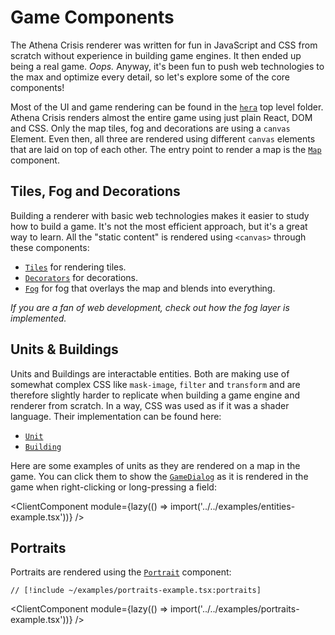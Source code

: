 
# Game Components

The Athena Crisis renderer was written for fun in JavaScript and CSS from scratch without experience in building game engines. It then ended up being a real game. _Oops._ Anyway, it's been fun to push web technologies to the max and optimize every detail, so let's explore some of the core components!

Most of the UI and game rendering can be found in the [`hera`](https://github.com/nkzw-tech/athena-crisis/tree/main/hera) top level folder. Athena Crisis renders almost the entire game using just plain React, DOM and CSS. Only the map tiles, fog and decorations are using a `canvas` Element. Even then, all three are rendered using different `canvas` elements that are laid on top of each other. The entry point to render a map is the [`Map`](https://github.com/nkzw-tech/athena-crisis/tree/main/hera/Map.tsx) component.

## Tiles, Fog and Decorations

Building a renderer with basic web technologies makes it easier to study how to build a game. It's not the most efficient approach, but it's a great way to learn. All the "static content" is rendered using `<canvas>` through these components:

- [`Tiles`](https://github.com/nkzw-tech/athena-crisis/blob/main/hera/Tiles.tsx) for rendering tiles.
- [`Decorators`](https://github.com/nkzw-tech/athena-crisis/blob/main/hera/Decorators.tsx) for decorations.
- [`Fog`](https://github.com/nkzw-tech/athena-crisis/blob/main/hera/Fog.tsx) for fog that overlays the map and blends into everything.

_If you are a fan of web development, check out how the fog layer is implemented._

## Units & Buildings

Units and Buildings are interactable entities. Both are making use of somewhat complex CSS like `mask-image`, `filter` and `transform` and are therefore slightly harder to replicate when building a game engine and renderer from scratch. In a way, CSS was used as if it was a shader language. Their implementation can be found here:

- [`Unit`](https://github.com/nkzw-tech/athena-crisis/blob/main/hera/Unit.tsx)
- [`Building`](https://github.com/nkzw-tech/athena-crisis/blob/main/hera/Building.tsx)

Here are some examples of units as they are rendered on a map in the game. You can click them to show the [`GameDialog`](https://github.com/nkzw-tech/athena-crisis/blob/main/hera/ui/GameDialog.tsx) as it is rendered in the game when right-clicking or long-pressing a field:

<ClientComponent
  module={lazy(() => import('../../examples/entities-example.tsx'))}
/>

## Portraits

Portraits are rendered using the [`Portrait`](https://github.com/nkzw-tech/athena-crisis/blob/main/hera/character/Portrait.tsx) component:

```tsx
// [!include ~/examples/portraits-example.tsx:portraits]
```

<ClientComponent
  module={lazy(() => import('../../examples/portraits-example.tsx'))}
/>
